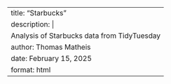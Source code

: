 ---
title: "Starbucks"
description: |
  Analysis of Starbucks data from TidyTuesday
author: Thomas Matheis
date: February 15, 2025
format: html
---